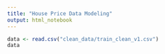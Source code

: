 ```yaml
---
title: "House Price Data Modeling"
output: html_notebook
---
```


```r
data <- read.csv("clean_data/train_clean_v1.csv")
data
```


